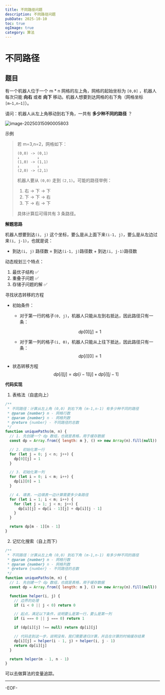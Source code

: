```yaml
---
title: 不同路径问题
description: 不同路径问题
pubDate: 2025-10-10
toc: true
ogImage: true
category: 算法
---
```


# 不同路径

## 题目

有一个机器人位于一个 m \* n 网格的左上角，网格的起始坐标为 `[0,0]` ，机器人每次只能 **向右** 或者 **向下** 移动。机器人想要到达网格的右下角（网格坐标 `[m−1,n−1]`）。

请问：机器人从左上角移动到右下角，一共有 **多少种不同的路径** ？

![image-20250315090005803](https://xiejie-typora.oss-cn-chengdu.aliyuncs.com/2025-03-15-010005.png)

示例

> 若 m=3,n=2，网格如下：
>
> ```
> (0,0) -> (0,1)
> ↓        ↓
> (1,0) -> (1,1)
> ↓        ↓
> (2,0) -> (2,1)
> ```
>
> 机器人要从 `(0,0)` 走到 `(2,1)`。可能的路径举例：
>
> 1.  右 -> 下 -> 下
> 2.  下 -> 下 -> 右
> 3.  下 -> 右 -> 下
>
> 具体计算后可得共有 3 条路径。

**解题思路**

机器人想要到达`(i, j)` 这个坐标，要么是从上面下来`(i-1, j)`，要么是从左边过来`(i, j-1)`，也就是说：

- 到达`(i, j)` 路径数 = 到达`(i-1, j)`路径数 + 到达`(i, j-1)`路径数

动态规划三个特点：

1. 最优子结构 ✅
2. 重叠子问题 ✅
3. 存储子问题的解 ✅

寻找状态转移的方程

- 初始条件：
  - 对于第一行的格子`(0, j)`，机器人只能从左到右抵达，因此路径只有一条：

    $$
    dp[0][j]=1
    $$

  - 对于第一列的格子`(i, 0)`，机器人只能从上往下抵达，因此路径只有一条：
    $$
    dp[i][0] = 1
    $$

- 状态转移方程
  $$
  dp[i][j] = dp[i-1][j] + dp[i][j-1]
  $$

**代码实现**

1. 表格法（自底向上）

```js
/**
 * 不同路径：计算从左上角 (0,0) 到右下角 (m-1,n-1) 有多少种不同的路径
 * @param {number} m - 网格行数
 * @param {number} n - 网格列数
 * @return {number} - 不同路径的总数
 */
function uniquePaths(m, n) {
  // 1. 先创建一个 dp 数组，也就是表格，用于缓存数据
  const dp = Array.from({ length: m }, () => new Array(n).fill(null))

  // 2. 初始化第一行
  for (let j = 0; j < n; j++) {
    dp[0][j] = 1
  }

  // 3. 初始化第一列
  for (let i = 0; i < m; i++) {
    dp[i][0] = 1
  }

  // 4. 填表，一边填表一边计算需要多少条路径
  for (let i = 1; i < m; i++) {
    for (let j = 1; j < n; j++) {
      dp[i][j] = dp[i - 1][j] + dp[i][j - 1]
    }
  }

  return dp[m - 1][n - 1]
}
```

2. 记忆化搜索（自上而下）

```js
/**
 * 不同路径：计算从左上角 (0,0) 到右下角 (m-1,n-1) 有多少种不同的路径
 * @param {number} m - 网格行数
 * @param {number} n - 网格列数
 * @return {number} - 不同路径的总数
 */
function uniquePaths(m, n) {
  // 1. 先创建一个 dp 数组，也就是表格，用于缓存数据
  const dp = Array.from({ length: m }, () => new Array(n).fill(null))

  function helper(i, j) {
    // 边界的处理
    if (i < 0 || j < 0) return 0

    // 起点，满足以下条件，说明要么是第一行，要么是第一列
    if (i === 0 || j === 0) return 1

    if (dp[i][j] !== null) return dp[i][j]

    // 代码走到这一步，说明没有，我们需要递归计算，并且在计算的时候缓存结果
    dp[i][j] = helper(i - 1, j) + helper(i, j - 1)
    return dp[i][j]
  }

  return helper(m - 1, n - 1)
}
```

可以去做算法的变量追踪。

---

-EOF-
